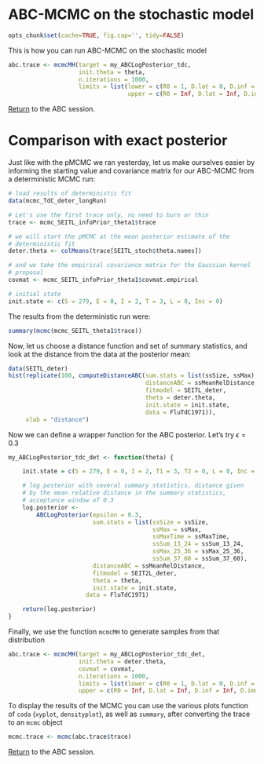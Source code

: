 # ABC-MCMC on the stochastic model

```r
opts_chunk$set(cache=TRUE, fig.cap='', tidy=FALSE)
```

This is how you can run ABC-MCMC on the stochastic model

```r
abc.trace <- mcmcMH(target = my_ABCLogPosterior_tdc,
                    init.theta = theta,
                    n.iterations = 1000,
                    limits = list(lower = c(R0 = 1, D.lat = 0, D.inf = 0, D.imm = 0, alpha = 0, rho = 0),
                                  upper = c(R0 = Inf, D.lat = Inf, D.inf = Inf, D.imm = Inf, alpha = 1, rho = 1)))
```

[Return](ABC.html#run-mcmc) to the ABC session.

# Comparison with exact posterior

Just like with the pMCMC we ran yesterday, let us make ourselves easier by informing the starting value and covariance matrix for our ABC-MCMC from a deterministic MCMC run:

```r
# load results of deterministic fit
data(mcmc_TdC_deter_longRun)

# Let's use the first trace only, no need to burn or thin
trace <- mcmc_SEITL_infoPrior_theta1$trace

# we will start the pMCMC at the mean posterior estimate of the
# deterministic fit
deter.theta <- colMeans(trace[SEITL_stoch$theta.names])

# and we take the empirical covariance matrix for the Gaussian kernel
# proposal
covmat <- mcmc_SEITL_infoPrior_theta1$covmat.empirical

# initial state
init.state <- c(S = 279, E = 0, I = 2, T = 3, L = 0, Inc = 0)
```

The results from the deterministic run were:

```r
summary(mcmc(mcmc_SEITL_theta1$trace))
```

Now, let us choose a distance function and set of summary statistics, and look at the distance from the data at the posterior mean:

```r
data(SEITL_deter)
hist(replicate(100, computeDistanceABC(sum.stats = list(ssSize, ssMax),
                                       distanceABC = ssMeanRelDistance,
                                       fitmodel = SEITL_deter,
                                       theta = deter.theta,
                                       init.state = init.state,
                                       data = FluTdC1971)),
     xlab = "distance")
```

Now we can define a wrapper function for the ABC posterior. Let's try $\epsilon = 0.3$

```r
my_ABCLogPosterior_tdc_det <- function(theta) {

    init.state = c(S = 279, E = 0, I = 2, T1 = 3, T2 = 0, L = 0, Inc = 0)

    # log posterior with several summary statistics, distance given
    # by the mean relative distance in the summary statistics,
    # acceptance window of 0.3
    log.posterior <-
        ABCLogPosterior(epsilon = 0.3,
                        sum.stats = list(ssSize = ssSize,
                                         ssMax = ssMax,
                                         ssMaxTime = ssMaxTime,
                                         ssSum_13_24 = ssSum_13_24,
                                         ssMax_25_36 = ssMax_25_36,
                                         ssSum_37_60 = ssSum_37_60),
                        distanceABC = ssMeanRelDistance,
                        fitmodel = SEIT2L_deter,
                        theta = theta,
                        init.state = init.state,
                      data = FluTdC1971)

    return(log.posterior)
}
```

Finally, we use the function `mcmcMH` to generate samples from that distribution

```r
abc.trace <- mcmcMH(target = my_ABCLogPosterior_tdc_det,
                    init.theta = deter.theta,
                    covmat = covmat, 
                    n.iterations = 1000,
                    limits = list(lower = c(R0 = 1, D.lat = 0, D.inf = 0, D.imm = 0, alpha = 0, rho = 0),
                    upper = c(R0 = Inf, D.lat = Inf, D.inf = Inf, D.imm = Inf, alpha = 1, rho = 1)))

```

To display the results of the MCMC you can use the various plots function of `coda` (`xyplot`, `densityplot`), as well as `summary`, after converting the trace to an `mcmc` object

```r
mcmc.trace <- mcmc(abc.trace$trace)
```

[Return](ABC.html#comparison-with-exact-posterior) to the ABC session.
